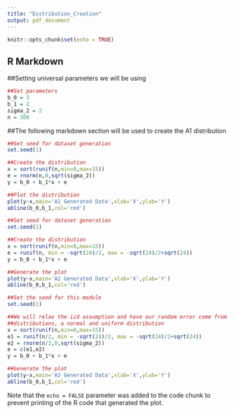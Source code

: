 ```yaml
---
title: "Distribution_Creation"
output: pdf_document
---
```


```r
knitr::opts_chunk$set(echo = TRUE)
```

## R Markdown

##Setting universal parameters we will be using
```r
##Set parameters
b_0 = 3
b_1 = 2
sigma_2 = 2
n = 300
```

##The following markdown section will be used to create the A1 distribution
```r
##Set seed for dataset generation
set.seed(1)

##Create the distribution
x = sort(runif(n,min=0,max=15))
e = rnorm(n,0,sqrt(sigma_2))
y = b_0 + b_1*x + e

##Plot the distribution 
plot(y~x,main='A1 Generated Data',xlab='X',ylab='Y')
abline(b_0,b_1,col='red')
```

```r
##Set seed for dataset generation
set.seed(1)

##Create the distribution 
x = sort(runif(n,min=0,max=15))
e = runif(n, min = -sqrt(24)/2, max = -sqrt(24)/2+sqrt(24))
y = b_0 + b_1*x + e

##Generate the plot
plot(y~x,main='A2 Generated Data',xlab='X',ylab='Y')
abline(b_0,b_1,col='red')
```

```r
##Set the seed for this module
set.seed(1)

##We will relax the iid assumption and have our random error come from two different
##distributions, a normal and uniform distribution
x = sort(runif(n,min=0,max=15))
e1 = runif(n/2, min = -sqrt(24)/2, max = -sqrt(24)/2+sqrt(24))
e2 = rnorm(n/2,0,sqrt(sigma_2))
e = c(e1,e2)
y = b_0 + b_1*x + e

##Generate the plot
plot(y~x,main='A3 Generated Data',xlab='X',ylab='Y')
abline(b_0,b_1,col='red')
```

Note that the `echo = FALSE` parameter was added to the code chunk to prevent printing of the R code that generated the plot.

